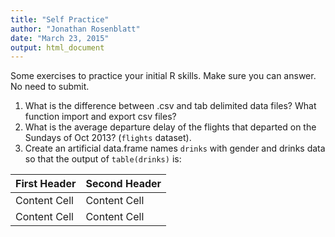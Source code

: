 ```yaml
---
title: "Self Practice"
author: "Jonathan Rosenblatt"
date: "March 23, 2015"
output: html_document
---
```


Some exercises to practice your initial R skills.
Make sure you can answer. No need to submit.

1. What is the difference between .csv and tab delimited data files? What function import and export csv files?
2. What is the average departure delay of the flights that departed on the Sundays of Oct 2013? (`flights` dataset).
3. Create an artificial data.frame names `drinks` with gender and drinks data so that the output of `table(drinks)` is:

First Header  | Second Header
------------- | -------------
Content Cell  | Content Cell
Content Cell  | Content Cell